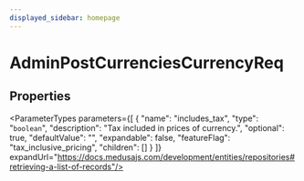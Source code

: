 ```yaml
---
displayed_sidebar: homepage
---
```



# AdminPostCurrenciesCurrencyReq

## Properties

<ParameterTypes parameters={[
  {
    "name": "includes_tax",
    "type": "`boolean`",
    "description": "Tax included in prices of currency.",
    "optional": true,
    "defaultValue": "",
    "expandable": false,
    "featureFlag": "tax_inclusive_pricing",
    "children": []
  }
]} expandUrl="https://docs.medusajs.com/development/entities/repositories#retrieving-a-list-of-records"/>
